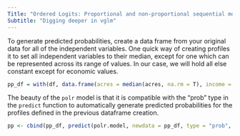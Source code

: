 ```yaml
---
Title: "Ordered Logits: Proportional and non-proportional sequential models"
Subtitle: "Digging deeper in vglm"
---
```


To generate predicted probabilities, create a data frame from your original data for all of the independent variables. One quick way of creating profiles it to set all independent variables to their median, except for one which can be represented across its range of values. In our case, we will hold all else constant except for economic values.
```r
pp_df = with(df, data.frame(acres = median(acres, na.rm = T), income = median(income, na.rm = T), education = median(education, na.rm = T), econ.value = c(1:5), envt.value = median(envt.value, na.rm = T), info.count = median(info.count, na.rm = T)))
```

The beauty of the `polr` model is that it is compatible with the "prob" type in the `predict` function to automatically generate predicted probabilities for the profiles defined in the previous dataframe creation.

```r
pp <- cbind(pp_df, predict(polr.model, newdata = pp_df, type = "prob", se.fit = T)); pp
```
